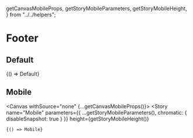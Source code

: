 
  getCanvasMobileProps,
  getStoryMobileParameters,
  getStoryMobileHeight,
} from "../../helpers";


<Meta title="Components/Footer" />

# Footer

## Default

<!-- Footer always contributed difference in Chromatic snapshot, hence disabled snapshot temporary, need further investigation (caused by the feedback button) -->

<Canvas withSource="close">
  <Story name="Default" parameters={{ chromatic: { delay: 3000, disableSnapshot: true } }}>
    {() => Default}
  </Story>
</Canvas>

## Mobile

<!-- Footer always contributed difference in Chromatic snapshot, hence disabled snapshot temporary, need further investigation (caused by the feedback button) -->

<Canvas withSource="none" {...getCanvasMobileProps()}>
  <Story
    name="Mobile"
    parameters={{ ...getStoryMobileParameters(), chromatic: { disableSnapshot: true } }}
    height={getStoryMobileHeight()}
  >
    {() => Mobile}
  </Story>
</Canvas>
